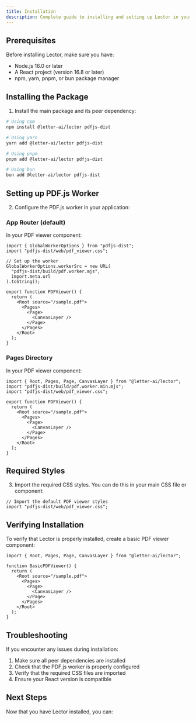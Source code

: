 ```yaml
---
title: Installation
description: Complete guide to installing and setting up Lector in your React application
---
```


## Prerequisites

Before installing Lector, make sure you have:

- Node.js 16.0 or later
- A React project (version 16.8 or later)
- npm, yarn, pnpm, or bun package manager

## Installing the Package

1. Install the main package and its peer dependency:

```bash
# Using npm
npm install @letter-ai/lector pdfjs-dist

# Using yarn
yarn add @letter-ai/lector pdfjs-dist

# Using pnpm
pnpm add @letter-ai/lector pdfjs-dist

# Using bun
bun add @letter-ai/lector pdfjs-dist
```

## Setting up PDF.js Worker

2. Configure the PDF.js worker in your application:

### App Router (default)

In your PDF viewer component:

```tsx
import { GlobalWorkerOptions } from "pdfjs-dist";
import "pdfjs-dist/web/pdf_viewer.css";

// Set up the worker
GlobalWorkerOptions.workerSrc = new URL(
  "pdfjs-dist/build/pdf.worker.mjs",
  import.meta.url
).toString();

export function PDFViewer() {
  return (
    <Root source="/sample.pdf">
      <Pages>
        <Page>
          <CanvasLayer />
        </Page>
      </Pages>
    </Root>
  );
}
```

### Pages Directory

In your PDF viewer component:

```tsx
import { Root, Pages, Page, CanvasLayer } from "@letter-ai/lector";
import "pdfjs-dist/build/pdf.worker.min.mjs";
import "pdfjs-dist/web/pdf_viewer.css";

export function PDFViewer() {
  return (
    <Root source="/sample.pdf">
      <Pages>
        <Page>
          <CanvasLayer />
        </Page>
      </Pages>
    </Root>
  );
}
```

## Required Styles

3. Import the required CSS styles. You can do this in your main CSS file or component:

```tsx
// Import the default PDF viewer styles
import "pdfjs-dist/web/pdf_viewer.css";
```

## Verifying Installation

To verify that Lector is properly installed, create a basic PDF viewer component:

```tsx
import { Root, Pages, Page, CanvasLayer } from "@letter-ai/lector";

function BasicPDFViewer() {
  return (
    <Root source="/sample.pdf">
      <Pages>
        <Page>
          <CanvasLayer />
        </Page>
      </Pages>
    </Root>
  );
}
```

## Troubleshooting

If you encounter any issues during installation:

1. Make sure all peer dependencies are installed
2. Check that the PDF.js worker is properly configured
3. Verify that the required CSS files are imported
4. Ensure your React version is compatible

## Next Steps

Now that you have Lector installed, you can:

<Cards>
  <Card
    title="Learn Basic Usage"
    href="/docs/basic-usage"
    description="Get started with core components"
  />
  <Card
    title="View Examples"
    href="/docs/code/basic"
    description="See Lector in action"
  />
</Cards>
